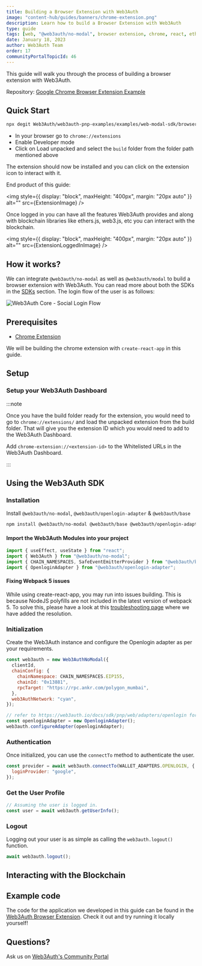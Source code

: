 ```yaml
---
title: Building a Browser Extension with Web3Auth
image: "content-hub/guides/banners/chrome-extension.png"
description: Learn how to build a Browser Extension with Web3Auth
type: guide
tags: [web, "@web3auth/no-modal", browser extension, chrome, react, ethereum]
date: January 18, 2023
author: Web3Auth Team
order: 17
communityPortalTopicId: 46
---
```



<SEO
  title="Building a Browser Extension with Web3Auth"
  description="Learn how to build a Browser Extension with Web3Auth"
  image="https://web3auth.io/docs/content-hub/guides/banners/chrome-extension.png"
  slug="/content-hub/guides/browser-extension"
/>

This guide will walk you through the process of building a browser extension with Web3Auth.

Repository:
[Google Chrome Browser Extension Example](https://github.com/Web3Auth/web3auth-pnp-examples/tree/main/web-modal-sdk/browser-extensions/chrome-extension-modal-example)

## Quick Start

```bash
npx degit Web3Auth/web3auth-pnp-examples/examples/web-modal-sdk/browser-extensions/chrome-extension-web3auth-example w3a-chrome-extension-demo && cd w3a-chrome-extension-demo && npm install && npm run build
```

- In your browser go to `chrome://extensions`
- Enable Developer mode
- Click on Load unpacked and select the `build` folder from the folder path mentioned above

The extension should now be installed and you can click on the extension icon to interact with it.

End product of this guide:

<img style={{ display: "block", maxHeight: "400px", margin: "20px auto" }} alt="" src={ExtensionImage} />

Once logged in you can have all the features Web3Auth provides and along with blockchain libraries like ethers.js, web3.js, etc you can interact with
the blockchain.

<img style={{ display: "block", maxHeight: "400px", margin: "20px auto" }} alt="" src={ExtensionLoggedInImage} />

## How it works?

We can integrate `@web3auth/no-modal` as well as `@web3auth/modal` to build a browser extension with Web3Auth. You can read more about both the SDKs
in the [SDKs](/docs/sdk/pnp/web) section. The login flow of the user is as follows:

![Web3Auth Core - Social Login Flow](/images/implicit-flow.svg)

## Prerequisites

<Web3AuthPrerequisites />

- [Chrome Extension](https://developer.chrome.com/docs/extensions/mv3/getstarted/)

We will be building the chrome extension with `create-react-app` in this guide.

## Setup

### Setup your Web3Auth Dashboard

<SetupWeb3AuthDashboard />

:::note

Once you have the build folder ready for the extension, you would need to go to `chrome://extensions/` and load the unpacked extension from the build
folder. That will give you the extension ID which you would need to add to the Web3Auth Dashboard.

Add `chrome-extension://<extension-id>` to the Whitelisted URLs in the Web3Auth Dashboard.

:::

## Using the Web3Auth SDK

### Installation

Install `@web3auth/no-modal`, `@web3auth/openlogin-adapter` & `@web3auth/base`

```bash npm2yarn
npm install @web3auth/no-modal @web3auth/base @web3auth/openlogin-adapter
```

#### Import the Web3Auth Modules into your project

```js title="src/App.tsx"
import { useEffect, useState } from "react";
import { Web3Auth } from "@web3auth/no-modal";
import { CHAIN_NAMESPACES, SafeEventEmitterProvider } from "@web3auth/base";
import { OpenloginAdapter } from "@web3auth/openlogin-adapter";
```

#### Fixing Webpack 5 issues

While using create-react-app, you may run into issues building. This is because NodeJS polyfills are not included in the latest version of webpack 5.
To solve this, please have a look at this [troubleshooting page](https://docs.web3auth.io/troubleshooting/webpack-issues) where we have added the
resolution.

### Initialization

Create the Web3Auth instance and configure the Openlogin adapter as per your requirements.

```js title="src/App.tsx"
const web3auth = new Web3AuthNoModal({
  clientId,
  chainConfig: {
    chainNamespace: CHAIN_NAMESPACES.EIP155,
    chainId: "0x13881",
    rpcTarget: "https://rpc.ankr.com/polygon_mumbai",
  },
  web3AuthNetwork: "cyan",
});

// refer to https://web3auth.io/docs/sdk/pnp/web/adapters/openlogin for learning more about configuring the adapter
const openloginAdapter = new OpenloginAdapter();
web3auth.configureAdapter(openloginAdapter);
```

### Authentication

Once initialized, you can use the `connectTo` method to authenticate the user.

```js
const provider = await web3auth.connectTo(WALLET_ADAPTERS.OPENLOGIN, {
  loginProvider: "google",
});
```

### Get the User Profile

```js
// Assuming the user is logged in.
const user = await web3auth.getUserInfo();
```

### Logout

Logging out your user is as simple as calling the `web3auth.logout()` function.

```js
await web3auth.logout();
```

## Interacting with the Blockchain

<InteractingWithBlockchain />

## Example code

The code for the application we developed in this guide can be found in the
[Web3Auth Browser Extension](https://github.com/Web3Auth/web3auth-pnp-examples//tree/main/web-modal-sdk/browser-extensions/chrome-extension-web3auth-example).
Check it out and try running it locally yourself!

## Questions?

Ask us on [Web3Auth's Community Portal](https://web3auth.io/community)
